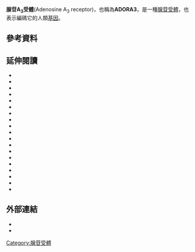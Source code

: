 {{translating|[[:en:Adenosine_A3_receptor|:en:Adenosine A3 receptor]]||tpercent=|time=2020-11-01UTC10:01:36}}
{{Request translation|en|}}
{{DISPLAYTITLE:腺苷A<sub>3</sub>受體}}

{{Infobox_gene}}
'''腺苷A<sub>3</sub>受體'''(Adenosine A<sub>3</sub> receptor)，也稱為'''ADORA3'''，是一種[[腺苷受體|腺苷受體]]，也表示編碼它的人類[[基因|基因]]。

==參考資料==
{{reflist|colwidth=35em|refs=
}}

==延伸閱讀==
{{refbegin |colwidth=35em}}
* {{cite journal  | author=Klotz KN |title=Adenosine receptors and their ligands |journal=Naunyn Schmiedebergs Arch. Pharmacol. |volume=362 |issue= 4–5 |pages= 382–91 |year= 2001 |pmid= 11111832 |doi=10.1007/s002100000315  |s2cid=12938732 }}
* {{cite journal  | vauthors=Monitto CL, Levitt RC, DiSilvestre D, Holroyd KJ |title=Localization of the A3 adenosine receptor gene (ADORA3) to human chromosome 1p |journal=Genomics |volume=26 |issue= 3 |pages= 637–8 |year= 1995 |pmid= 7607699 |doi=10.1016/0888-7543(95)80194-Q  }}
* {{cite journal  | vauthors=Salvatore CA, Jacobson MA, Taylor HE |title=Molecular cloning and characterization of the human A3 adenosine receptor |journal=Proc. Natl. Acad. Sci. U.S.A. |volume=90 |issue= 21 |pages= 10365–9 |year= 1993 |pmid= 8234299 |doi=10.1073/pnas.90.21.10365  | pmc=47775  |display-authors=etal}}
* {{cite journal  | vauthors=Sajjadi FG, Firestein GS |title=cDNA cloning and sequence analysis of the human A3 adenosine receptor |journal=Biochim. Biophys. Acta |volume=1179 |issue= 1 |pages= 105–7 |year= 1993 |pmid= 8399349 |doi=10.1016/0167-4889(93)90077-3  }}
* {{cite journal  | vauthors=Murrison EM, Goodson SJ, Edbrooke MR, Harris CA |title=Cloning and characterisation of the human adenosine A3 receptor gene |journal=FEBS Lett. |volume=384 |issue= 3 |pages= 243–6 |year= 1996 |pmid= 8617363 |doi=10.1016/0014-5793(96)00324-9  |s2cid=3170758 }}
* {{cite journal  | vauthors=Bonaldo MF, Lennon G, Soares MB |title=Normalization and subtraction: two approaches to facilitate gene discovery |journal=Genome Res. |volume=6 |issue= 9 |pages= 791–806 |year= 1997 |pmid= 8889548 |doi=10.1101/gr.6.9.791  |doi-access=free }}
* {{cite journal  | vauthors=Bouma MG, Jeunhomme TM, Boyle DL |title=Adenosine inhibits neutrophil degranulation in activated human whole blood: involvement of adenosine A2 and A3 receptors |journal=J. Immunol. |volume=158 |issue= 11 |pages= 5400–8 |year= 1997 |pmid= 9164961 |doi=  |display-authors=etal}}
* {{cite journal  | vauthors=Atkinson MR, Townsend-Nicholson A, Nicholl JK |title=Cloning, characterisation and chromosomal assignment of the human adenosine A3 receptor (ADORA3) gene |journal=Neurosci. Res. |volume=29 |issue= 1 |pages= 73–9 |year= 1998 |pmid= 9293494 |doi=10.1016/S0168-0102(97)00073-4  |s2cid=36060683 |display-authors=etal}}
* {{cite journal  | vauthors=Palmer TM, Harris CA, Coote J, Stiles GL |title=Induction of multiple effects on adenylyl cyclase regulation by chronic activation of the human A3 adenosine receptor |journal=Mol. Pharmacol. |volume=52 |issue= 4 |pages= 632–40 |year= 1997 |pmid= 9380026 |doi=  10.1124/mol.52.4.632}}
* {{cite journal  | vauthors=Liang BT, Jacobson KA |title=A physiological role of the adenosine A3 receptor: Sustained cardioprotection |journal=Proc. Natl. Acad. Sci. U.S.A. |volume=95 |issue= 12 |pages= 6995–9 |year= 1998 |pmid= 9618527 |doi=10.1073/pnas.95.12.6995  | pmc=22715  }}
* {{cite journal  | vauthors=Dougherty C, Barucha J, Schofield PR |title=Cardiac myocytes rendered ischemia resistant by expressing the human adenosine A1 or A3 receptor |journal=FASEB J. |volume=12 |issue= 15 |pages= 1785–92 |year= 1999 |pmid= 9837869 |pmc=5550893 |doi=  10.1096/fasebj.12.15.1785|display-authors=etal}}
* {{cite journal  | vauthors=Murphy WJ, Eizirik E, Johnson WE |title=Molecular phylogenetics and the origins of placental mammals |journal=Nature |volume=409 |issue= 6820 |pages= 614–8 |year= 2001 |pmid= 11214319 |doi= 10.1038/35054550 |s2cid=4373847 |display-authors=etal}}
* {{cite journal  | vauthors=Gao ZG, Chen A, Barak D |title=Identification by site-directed mutagenesis of residues involved in ligand recognition and activation of the human A3 adenosine receptor |journal=J. Biol. Chem. |volume=277 |issue= 21 |pages= 19056–63 |year= 2002 |pmid= 11891221 |pmc=5602557 |doi= 10.1074/jbc.M110960200 |display-authors=etal}}
* {{cite journal  | vauthors=Broussas M, Cornillet-Lefèbvre P, Potron G, Nguyên P |title=Adenosine inhibits tissue factor expression by LPS-stimulated human monocytes: involvement of the A3 adenosine receptor |journal=Thromb. Haemost. |volume=88 |issue= 1 |pages= 123–30 |year= 2003 |pmid= 12152652 |doi=  10.1055/s-0037-1613164}}
* {{cite journal  | vauthors=Merighi S, Mirandola P, Milani D |title=Adenosine receptors as mediators of both cell proliferation and cell death of cultured human melanoma cells | url=https://archive.org/details/sim_journal-of-investigative-dermatology_2002-10_119_4/page/923 |journal=J. Invest. Dermatol. |volume=119 |issue= 4 |pages= 923–33 |year= 2002 |pmid= 12406340 |doi= 10.1046/j.1523-1747.2002.00111.x |display-authors=etal}}
* {{cite journal  | vauthors=Trincavelli ML, Tuscano D, Marroni M |title=A3 adenosine receptors in human astrocytoma cells: agonist-mediated desensitization, internalization, and down-regulation |journal=Mol. Pharmacol. |volume=62 |issue= 6 |pages= 1373–84 |year= 2002 |pmid= 12435805 |pmc=4806643 |doi=10.1124/mol.62.6.1373  |display-authors=etal}}
* {{cite journal  | vauthors=Strausberg RL, Feingold EA, Grouse LH |title=Generation and initial analysis of more than 15,000 full-length human and mouse cDNA sequences |journal=Proc. Natl. Acad. Sci. U.S.A. |volume=99 |issue= 26 |pages= 16899–903 |year= 2003 |pmid= 12477932 |doi= 10.1073/pnas.242603899  | pmc=139241 |display-authors=etal}}
* {{cite journal  | vauthors=Feoktistov I, Ryzhov S, Goldstein AE, Biaggioni I |title=Mast cell-mediated stimulation of angiogenesis: cooperative interaction between A2B and A3 adenosine receptors |journal=Circ. Res. |volume=92 |issue= 5 |pages= 485–92 |year= 2003 |pmid= 12600879 |doi= 10.1161/01.RES.0000061572.10929.2D |doi-access= free }}
* {{cite journal  | vauthors=Gao ZG, Kim SK, Gross AS |title=Identification of essential residues involved in the allosteric modulation of the human A(3) adenosine receptor |journal=Mol. Pharmacol. |volume=63 |issue= 5 |pages= 1021–31 |year= 2003 |pmid= 12695530 |pmc=4367541 |doi=10.1124/mol.63.5.1021  |display-authors=etal}}
{{refend}}

==外部連結==
* {{cite web | url = http://www.iuphar-db.org/GPCR/ReceptorDisplayForward?receptorID=2172 | title = Adenosine Receptors: A<sub>3</sub>  | accessdate = | date = | work = IUPHAR Database of Receptors and Ion Channels | publisher = International Union of Basic and Clinical Pharmacology | pages = | language = | quote = }}
* {{UCSC gene info|ADORA3}}

{{G protein-coupled receptors}}
{{Adenosinergics}}

[[Category:腺苷受體|Category:腺苷受體]]